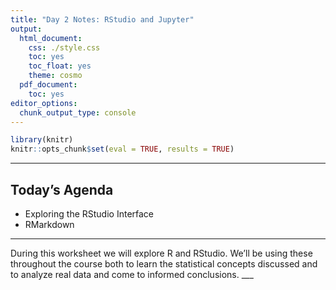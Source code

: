 ```yaml
---
title: "Day 2 Notes: RStudio and Jupyter"
output:
  html_document:
    css: ./style.css
    toc: yes
    toc_float: yes
    theme: cosmo
  pdf_document:
    toc: yes
editor_options:
  chunk_output_type: console
---
```

  
```r
library(knitr)
knitr::opts_chunk$set(eval = TRUE, results = TRUE)
```

---
  
## Today's Agenda
- Exploring the RStudio Interface
- RMarkdown

---
  
During this worksheet we will explore R and RStudio. We’ll be using these throughout the course both to learn the statistical concepts discussed and to analyze real data and come to informed conclusions. 
___

